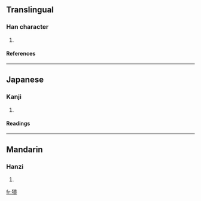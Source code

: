 ==Translingual==
===Han character===
{{Han char|rn=94|rad=犬|as=12|sn=15|four=|canj=大竹十廿金 (KHJTC)}}
# {{defn|Han|sort=犬12}}
====References====
{{Han ref|kx=0718.060|dkj=20669|dj=1129.210|hdz=21367.110|uh=7356|ud=29526}}

----
==Japanese==
===Kanji===
{{ja-kanji|grade=|rs=犬12}}
# {{defn|Japanese}} 
====Readings====
{{ja-readings|on=[[ふん]] (fun), [[ぶん]] (bun), [[ほん]] (hon), [[ぼん]] (bon)|kun=|nanori=}}

----
==Mandarin==
===Hanzi===
{{cmn-hanzi|pin=[[fén]] (fen2)|wg=fen<sup>2</sup>}}
# {{defn|Mandarin}}

[[fr:獖]]
